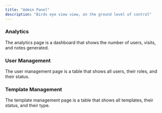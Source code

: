 ```yaml
---
title: "Admin Panel"
description: "Birds eye view view, on the ground level of control"
---
```


### Analytics

The analytics page is a dashboard that shows the number of users, visits, and notes generated.


### User Management

The user management page is a table that shows all users, their roles, and their status.

### Template Management

The template management page is a table that shows all templates, their status, and their type.
